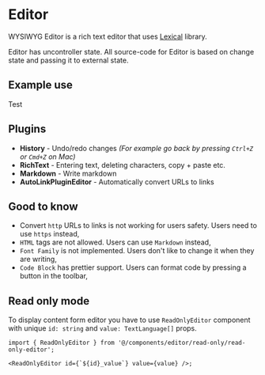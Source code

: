 
# Editor

WYSIWYG Editor is a rich text editor that uses [Lexical](https://lexical.dev/) library.

<Callout type="info" emoji="ℹ️">
  Editor has uncontroller state. All source-code for Editor is based on change state and passing it
  to external state.
</Callout>

## Example use

Test

## Plugins

- **History** - Undo/redo changes _(For example go back by pressing `Ctrl+Z` or `Cmd+Z` on Mac)_
- **RichText** - Entering text, deleting characters, copy + paste etc.
- **Markdown** - Write markdown
- **AutoLinkPluginEditor** - Automatically convert URLs to links

## Good to know

- Convert `http` URLs to links is not working for users safety. Users need to use `https` instead,
- `HTML` tags are not allowed. Users can use `Markdown` instead,
- `Font Family` is not implemented. Users don't like to change it when they are writing,
- `Code Block` has prettier support. Users can format code by pressing a button in the toolbar,

## Read only mode

To display content form editor you have to use `ReadOnlyEditor` component with unique `id: string` and `value: TextLanguage[]` props.

```tsx
import { ReadOnlyEditor } from '@/components/editor/read-only/read-only-editor';

<ReadOnlyEditor id={`${id}_value`} value={value} />;
```
